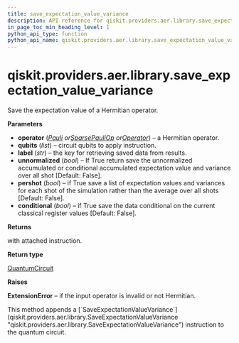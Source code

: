 ```yaml
---
title: save_expectation_value_variance
description: API reference for qiskit.providers.aer.library.save_expectation_value_variance
in_page_toc_min_heading_level: 1
python_api_type: function
python_api_name: qiskit.providers.aer.library.save_expectation_value_variance
---
```


# qiskit.providers.aer.library.save\_expectation\_value\_variance

<Function id="qiskit.providers.aer.library.save_expectation_value_variance" isDedicatedPage={true} github="https://github.com/qiskit/qiskit-aer/tree/stable/0.8/qiskit/providers/aer/library/save_instructions/save_expectation_value.py" signature="save_expectation_value_variance(self, operator, qubits, label='expectation_value_variance', unnormalized=False, pershot=False, conditional=False)">
  Save the expectation value of a Hermitian operator.

  **Parameters**

  *   **operator** ([*Pauli*](qiskit.quantum_info.Pauli "qiskit.quantum_info.Pauli")  *or*[*SparsePauliOp*](qiskit.quantum_info.SparsePauliOp "qiskit.quantum_info.SparsePauliOp")  *or*[*Operator*](qiskit.quantum_info.Operator "qiskit.quantum_info.Operator")) – a Hermitian operator.
  *   **qubits** (*list*) – circuit qubits to apply instruction.
  *   **label** (*str*) – the key for retrieving saved data from results.
  *   **unnormalized** (*bool*) – If True return save the unnormalized accumulated or conditional accumulated expectation value and variance over all shot \[Default: False].
  *   **pershot** (*bool*) – if True save a list of expectation values and variances for each shot of the simulation rather than the average over all shots \[Default: False].
  *   **conditional** (*bool*) – if True save the data conditional on the current classical register values \[Default: False].

  **Returns**

  with attached instruction.

  **Return type**

  [QuantumCircuit](qiskit.circuit.QuantumCircuit "qiskit.circuit.QuantumCircuit")

  **Raises**

  **ExtensionError** – if the input operator is invalid or not Hermitian.

  <Admonition title="Note" type="note">
    This method appends a [`SaveExpectationValueVariance`](qiskit.providers.aer.library.SaveExpectationValueVariance "qiskit.providers.aer.library.SaveExpectationValueVariance") instruction to the quantum circuit.
  </Admonition>
</Function>

